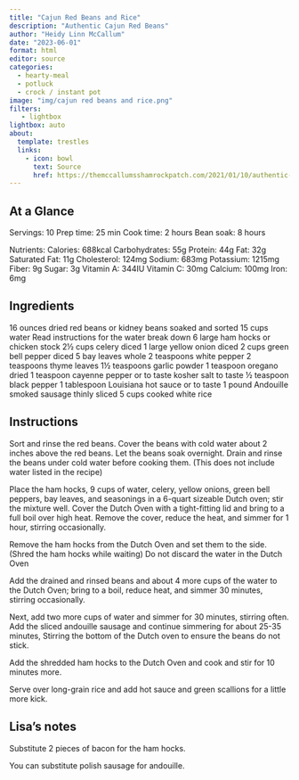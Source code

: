 ```yaml
---
title: "Cajun Red Beans and Rice"
description: "Authentic Cajun Red Beans"
author: "Heidy Linn McCallum"
date: "2023-06-01"
format: html
editor: source
categories:
  - hearty-meal
  - potluck
  - crock / instant pot
image: "img/cajun red beans and rice.png"
filters:
   - lightbox
lightbox: auto
about:
  template: trestles
  links:
    - icon: bowl
      text: Source
      href: https://themccallumsshamrockpatch.com/2021/01/10/authentic-cajun-red-beans/
---
```


## At a Glance

Servings: 10
Prep time: 25 min
Cook time: 2 hours
Bean soak: 8 hours

Nutrients: 
Calories: 688kcal
Carbohydrates: 55g
Protein: 44g
Fat: 32g
Saturated Fat: 11g
Cholesterol: 124mg
Sodium: 683mg
Potassium: 1215mg
Fiber: 9g
Sugar: 3g
Vitamin A: 344IU
Vitamin C: 30mg
Calcium: 100mg
Iron: 6mg

## Ingredients

16 ounces dried red beans or kidney beans soaked and sorted
15 cups water Read instructions for the water break down
6 large ham hocks or chicken stock
2½ cups celery diced
1 large yellow onion diced
2 cups green bell pepper diced
5 bay leaves whole
2 teaspoons white pepper
2 teaspoons thyme leaves
1½ teaspoons garlic powder
1 teaspoon oregano dried
1 teaspoon cayenne pepper or to taste
kosher salt to taste
½ teaspoon black pepper
1 tablespoon Louisiana hot sauce or to taste
1 pound Andouille smoked sausage thinly sliced
5 cups cooked white rice

## Instructions

Sort and rinse the red beans. Cover the beans with cold water about 2 inches above the red beans. Let the beans soak overnight. Drain and rinse the beans under cold water before cooking them. (This does not include water listed in the recipe)

Place the ham hocks, 9 cups of water, celery, yellow onions, green bell peppers, bay leaves, and seasonings in a 6-quart sizeable Dutch oven; stir the mixture well. Cover the Dutch Oven with a tight-fitting lid and bring to a full boil over high heat. Remove the cover, reduce the heat, and simmer for 1 hour, stirring occasionally.

Remove the ham hocks from the Dutch Oven and set them to the side. (Shred the ham hocks while waiting) Do not discard the water in the Dutch Oven

Add the drained and rinsed beans and about 4 more cups of the water to the Dutch Oven; bring to a boil, reduce heat, and simmer 30 minutes, stirring occasionally.

Next, add two more cups of water and simmer for 30 minutes, stirring often. Add the sliced andouille sausage and continue simmering for about 25-35 minutes, Stirring the bottom of the Dutch oven to ensure the beans do not stick.

Add the shredded ham hocks to the Dutch Oven and cook and stir for 10 minutes more.

Serve over long-grain rice and add hot sauce and green scallions for a little more kick.

## Lisa's notes

Substitute 2 pieces of bacon for the ham hocks. 

You can substitute polish sausage for andouille. 

